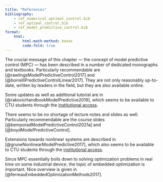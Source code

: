 ```yaml
---
title: "References"
bibliography: 
    - ref_numerical_optimal_control.bib
    - ref_optimal_control.bib
    - ref_model_predictive_control.bib
format:
    html:
        html-math-method: katex
        code-fold: true
---
```


The crucial message of this chapter — the concept of model predictive control (MPC) — has been described in a number of dedicated monographs and textbooks. Particularly recommendable are [@rawlingsModelPredictiveControl2017] and [@borrelliPredictiveControlLinear2017]. They are not only reasonably up-to-date, written by leaders in the field, but they are also available online.

Some updates as well as additional tutorial are in [@rakovicHandbookModelPredictive2019], which seems to be available to CTU students through the [institutional access](https://ebookcentral.proquest.com/lib/cvut/detail.action?docID=5504961).

There seems to be no shortage of lecture notes and slides as well. Particularly recommendable are the course slides [@bemporadModelPredictiveControl2021a] and [@boydModelPredictiveControl].

Extensions towards nonlinear systems are described in [@gruneNonlinearModelPredictive2017], which also seems to be available to CTU students through the [institutional access](https://cvut.summon.serialssolutions.com/#!/search?bookMark=eNqFkUtPwzAQhA0URFr6AzggVb0gDqF-JbGPUJWHVMEFcbUc22lDQ1xsp_x93AZx5biab0a7s0Mwll1YmzbUSgajAbhE8BZBWMx4wVKSEsRTmkNM0_wIDEkcDxM-BglGvEgLhPhJLzBCMUEDkEAUrRnJ6BlIeI6LDDKOz8HY-w8Io5hjWKAETF9s29StkW7yabVpJltndK1CvTMTZdvgbHMBTivZeDMGg-A6MwLvD4u3-VO6fH18nt8tU0lggVla8kqpjLOSxWhNKoxIqaqq1JQZU5WVolrpnGhGFUKGasmqkjIc3UyznOZkBK76YLXrgohNyMauRFyW4XgWwyNw0-vSb8y3X9smeLFrTGntxovY1F8xeWRnPeu3rm5XxomeQlDse93TgojIi4NB7B3XvWPr7FdnfBCHYBW_4mQjFvdzWlDIMxTJ6e-e0svYXS0-bWtXTm7XXmTxEEgy_N8xPxJ1iPU).

Since MPC essentially boils down to solving optimization problems in real time on some industrial device, the topic of embedded optimization is important. Nice overview is given in [@ferreauEmbeddedOptimizationMethods2017].